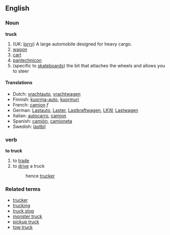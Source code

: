 ==English==
===Noun===
'''truck'''
# (UK: [[lorry]]) A large automobile designed for heavy cargo.  
#[[wagon]]
#[[cart]]
#[[pantechnicon]]
#(specific to [[skateboard]]s) the bit that attaches the wheels and allows you to steer

====Translations====
*Dutch: [[vrachtauto]], [[vrachtwagen]]
*Finnish: [[kuorma-auto]], [[kuormuri]]
*French: [[camion]] ''f''
*German: [[Lastauto]], [[Laster]], [[Lastkraftwagen]], [[LKW]], [[Lastwagen]]
*Italian: [[autocarro]], [[camion]]
*Spanish: [[camión]], [[camioneta]]
*Swedish: [[lastbil]]

===verb===
'''to truck'''

# to [[trade]]
# to [[drive]] a truck
#:hence [[trucker]]

===Related terms===
*[[trucker]]
*[[trucking]]
*[[truck stop]]
*[[monster truck]]
*[[pickup truck]]<!-- also pickup, pick-up, pick-up truck? -->
*[[tow truck]]